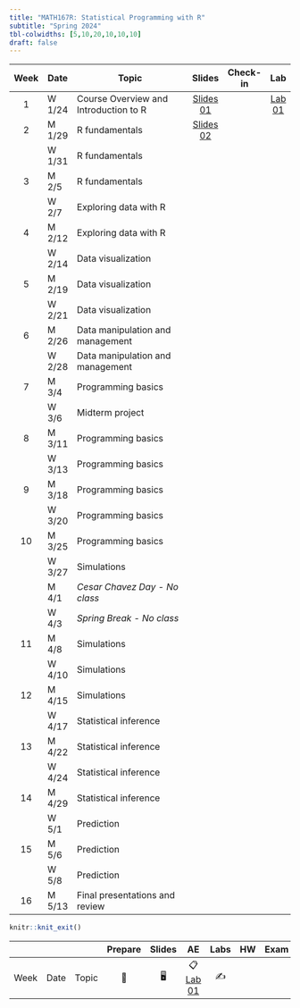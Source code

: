 ```yaml
---
title: "MATH167R: Statistical Programming with R"
subtitle: "Spring 2024"
tbl-colwidths: [5,10,20,10,10,10]
draft: false
---
```


::: column-screen-inset-right
| Week | Date   | Topic                                 | Slides | Check-in | Lab |
|:----:|--------|---------------------------------------|:------:|:--------:|:---:|
|  1   | W 1/24 | Course Overview and Introduction to R |   [Slides 01](slides/01_overview.html){.label .label-green}       |          |  [Lab 01](labs/01_lab.Rmd){.label .label-red}   |
|  2   | M 1/29 | R fundamentals                        |      [Slides 02](slides/02_objects-classes.html){.label .label-green}  |          |     |
|      | W 1/31 | R fundamentals                        |        |          |     |
|  3   | M 2/5  | R fundamentals                        |        |          |     |
|      | W 2/7  | Exploring data with R                 |        |          |     |
|  4   | M 2/12 | Exploring data with R                 |        |          |     |
|      | W 2/14 | Data visualization                    |        |          |     |
|  5   | M 2/19 | Data visualization                    |        |          |     |
|      | W 2/21 | Data visualization                    |        |          |     |
|  6   | M 2/26 | Data manipulation and management      |        |          |     |
|      | W 2/28 | Data manipulation and management      |        |          |     |
|  7   | M 3/4  | Programming basics                    |        |          |     |
|      | W 3/6  | Midterm project                       |        |          |     |
|  8   | M 3/11 | Programming basics                    |        |          |     |
|      | W 3/13 | Programming basics                    |        |          |     |
|  9   | M 3/18 | Programming basics                    |        |          |     |
|      | W 3/20 | Programming basics                    |        |          |     |
|  10  | M 3/25 | Programming basics                    |        |          |     |
|      | W 3/27 | Simulations                           |        |          |     |
|      | M 4/1  | *Cesar Chavez Day - No class*         |        |          |     |
|      | W 4/3  | *Spring Break - No class*             |        |          |     |
|  11  | M 4/8  | Simulations                           |        |          |     |
|      | W 4/10 | Simulations                           |        |          |     |
|  12  | M 4/15 | Simulations                           |        |          |     |
|      | W 4/17 | Statistical inference                 |        |          |     |
|  13  | M 4/22 | Statistical inference                 |        |          |     |
|      | W 4/24 | Statistical inference                 |        |          |     |
|  14  | M 4/29 | Statistical inference                 |        |          |     |
|      | W 5/1  | Prediction                            |        |          |     |
|  15  | M 5/6  | Prediction                            |        |          |     |
|      | W 5/8 | Prediction                            |        |          |     |
|  16  | M 5/13 | Final presentations and review        |        |          |     |
:::

```r
knitr::knit_exit()
```

|      |      |       | Prepare | Slides |                    AE                    | Labs | HW  | Exam | Project |
|--------|--------|--------|:------:|:------:|:------:|:------:|:------:|:------:|:------:|
| Week | Date | Topic |   📖    |   🖥️   | 📋 [Lab 01](hello){.label .label-purple} |  ✍️  |     |      |         |
